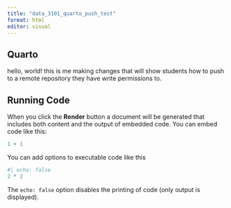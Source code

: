 ```yaml
---
title: "data_3101_quarto_push_test"
format: html
editor: visual
---
```


## Quarto

hello, world! this is me making changes that will show students how to push to a remote repository they have write permissions to.

## Running Code

When you click the **Render** button a document will be generated that includes both content and the output of embedded code. You can embed code like this:

```r
1 + 1
```

You can add options to executable code like this

```r
#| echo: false
2 * 2
```

The `echo: false` option disables the printing of code (only output is displayed).
